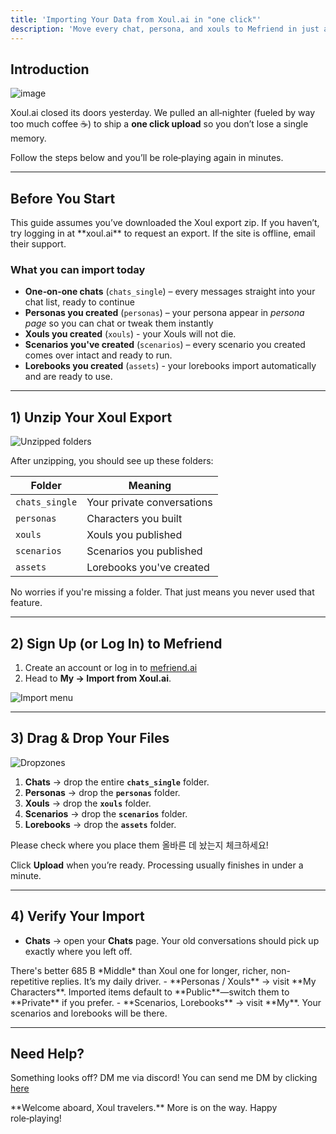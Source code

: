 ```yaml
---
title: 'Importing Your Data from Xoul.ai in "one click"'
description: 'Move every chat, persona, and xouls to Mefriend in just a few clicks.'
---
```


## Introduction

![image](https://media0.giphy.com/media/v1.Y2lkPTc5MGI3NjExcWZ4aWNraGYycGlmNXl3amRtdGRwd2FreGd0eXZmbW1nb2RrZTE3NSZlcD12MV9pbnRlcm5hbF9naWZfYnlfaWQmY3Q9Zw/oJWr5OoELEMagjrt67/giphy.gif)

Xoul.ai closed its doors yesterday. We pulled an all‑nighter (fueled by way too much coffee ☕) to ship a **one click upload** so you don’t lose a single memory.

Follow the steps below and you’ll be role‑playing again in minutes.

---

## Before You Start

<Note>
This guide assumes you’ve downloaded the Xoul export zip. If you haven’t, try logging in at **xoul.ai** to request an export. If the site is offline, email their support.
</Note>

### What you can import today
- **One‑on‑one chats** (`chats_single`) – every messages straight into your chat list, ready to continue
- **Personas you created** (`personas`) – your persona appear in *persona page* so you can chat or tweak them instantly
- **Xouls you created** (`xouls`) - your Xouls will not die.
- **Scenarios you've created** (`scenarios`) – every scenario you created comes over intact and ready to run.
- **Lorebooks you created** (`assets`) - your lorebooks import automatically and are ready to use.

---

## 1) Unzip Your Xoul Export

![Unzipped folders](/images/docs/import_xoul/unzip.png)

After unzipping, you should see up these folders:

| Folder | Meaning |
| --- | --- |
| `chats_single` | Your private conversations |
| `personas` | Characters you built |
| `xouls` | Xouls you published |
| `scenarios` | Scenarios you published |
| `assets` | Lorebooks you've created |

No worries if you're missing a folder. That just means you never used that feature.

---

## 2) Sign Up (or Log In) to Mefriend

1. Create an account or log in to [mefriend.ai](https://mefriend.ai)
2. Head to **My → Import from Xoul.ai**.

![Import menu](/images/docs/import_xoul/menu.png)

---

## 3) Drag & Drop Your Files

<img className="block" src="/images/docs/import_xoul/dropzones.png" alt="Dropzones" />

1. **Chats** → drop the entire **`chats_single`** folder.  
2. **Personas** → drop the **`personas`** folder.  
3. **Xouls** → drop the **`xouls`** folder.  
4. **Scenarios** → drop the **`scenarios`** folder.
5. **Lorebooks** → drop the **`assets`** folder.

Please check where you place them 올바른 데 놨는지 체크하세요!

Click **Upload** when you’re ready. Processing usually finishes in under a minute.

---

## 4) Verify Your Import

- **Chats** → open your **Chats** page. Your old conversations should pick up exactly where you left off.  
<Note>
There's better 685 B *Middle* than Xoul one for longer, richer, non-repetitive replies. It’s my daily driver.
</Note>
- **Personas / Xouls** → visit **My Characters**. Imported items default to **Public**—switch them to **Private** if you prefer.
- **Scenarios, Lorebooks** → visit **My**. Your scenarios and lorebooks will be there.




---

## Need Help?

Something looks off? DM me via discord! You can send me DM by clicking [here](discord.com/users/1011464168982978690)

<Note>
  **Welcome aboard, Xoul travelers.**  
  More is on the way. Happy role‑playing!
</Note>